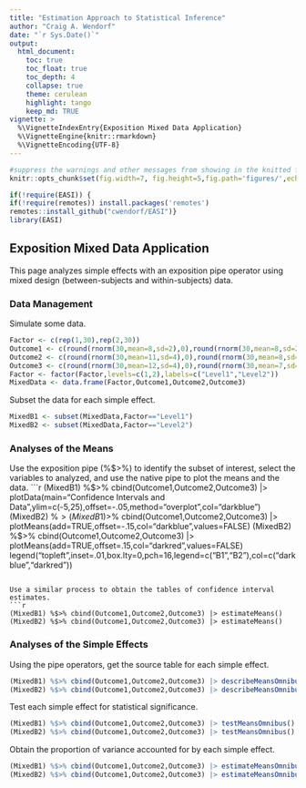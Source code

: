 ```yaml
---
title: "Estimation Approach to Statistical Inference"
author: "Craig A. Wendorf"
date: "`r Sys.Date()`"
output:
  html_document:
    toc: true
    toc_float: true
    toc_depth: 4
    collapse: true
    theme: cerulean
    highlight: tango
    keep_md: TRUE
vignette: >
  %\VignetteIndexEntry{Exposition Mixed Data Application}
  %\VignetteEngine{knitr::rmarkdown}
  %\VignetteEncoding{UTF-8}
---
```


```r
#suppress the warnings and other messages from showing in the knitted file.
knitr::opts_chunk$set(fig.width=7, fig.height=5,fig.path='figures/',echo=TRUE,warning=FALSE,message=FALSE)
```

```r
if(!require(EASI)) {
if(!require(remotes)) install.packages('remotes')
remotes::install_github("cwendorf/EASI")}
library(EASI)
```

## Exposition Mixed Data Application

This page analyzes simple effects with an exposition pipe operator using mixed design (between-subjects and within-subjects) data.

### Data Management

Simulate some data.
```r
Factor <- c(rep(1,30),rep(2,30))
Outcome1 <- c(round(rnorm(30,mean=8,sd=2),0),round(rnorm(30,mean=8,sd=2),0))
Outcome2 <- c(round(rnorm(30,mean=11,sd=4),0),round(rnorm(30,mean=8,sd=3),0))
Outcome3 <- c(round(rnorm(30,mean=12,sd=4),0),round(rnorm(30,mean=7,sd=4),0))
Factor <- factor(Factor,levels=c(1,2),labels=c("Level1","Level2"))
MixedData <- data.frame(Factor,Outcome1,Outcome2,Outcome3)
```
Subset the data for each simple effect.
```r
MixedB1 <- subset(MixedData,Factor=="Level1")
MixedB2 <- subset(MixedData,Factor=="Level2")
```

### Analyses of the Means

Use the exposition pipe (%$>%) to identify the subset of interest, select the variables to analyzed, and use the native pipe to plot the means and the data.
```r
(MixedB1) %$>% cbind(Outcome1,Outcome2,Outcome3) |> plotData(main="Confidence Intervals and Data",ylim=c(-5,25),offset=-.05,method="overplot",col="darkblue")
(MixedB2) %$>% cbind(Outcome1,Outcome2,Outcome3) |> plotData(add=TRUE,offset=.05,method="overplot",col="darkred")
(MixedB1) %$>% cbind(Outcome1,Outcome2,Outcome3) |> plotMeans(add=TRUE,offset=-.15,col="darkblue",values=FALSE)
(MixedB2) %$>% cbind(Outcome1,Outcome2,Outcome3) |> plotMeans(add=TRUE,offset=.15,col="darkred",values=FALSE)
legend("topleft",inset=.01,box.lty=0,pch=16,legend=c("B1","B2"),col=c("darkblue","darkred"))
```

Use a similar process to obtain the tables of confidence interval estimates.
```r
(MixedB1) %$>% cbind(Outcome1,Outcome2,Outcome3) |> estimateMeans()
(MixedB2) %$>% cbind(Outcome1,Outcome2,Outcome3) |> estimateMeans()
```

### Analyses of the Simple Effects

Using the pipe operators, get the source table for each simple effect.
```r
(MixedB1) %$>% cbind(Outcome1,Outcome2,Outcome3) |> describeMeansOmnibus()
(MixedB2) %$>% cbind(Outcome1,Outcome2,Outcome3) |> describeMeansOmnibus()
```
Test each simple effect for statistical significance.
```r
(MixedB1) %$>% cbind(Outcome1,Outcome2,Outcome3) |> testMeansOmnibus()
(MixedB2) %$>% cbind(Outcome1,Outcome2,Outcome3) |> testMeansOmnibus()
```
Obtain the proportion of variance accounted for by each simple effect.
```r
(MixedB1) %$>% cbind(Outcome1,Outcome2,Outcome3) |> estimateMeansOmnibus()
(MixedB2) %$>% cbind(Outcome1,Outcome2,Outcome3) |> estimateMeansOmnibus()
```
